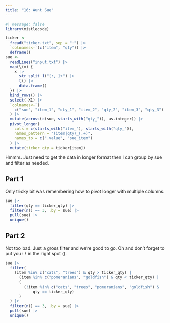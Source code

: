 ```yaml
---
title: "16: Aunt Sue"
---
```


```r
#| message: false
library(mistlecode)

ticker <- 
  fread("ticker.txt", sep = ":") |>
  `colnames<-`(c("item", "qty")) |>
  deframe()
sue <-
  readLines("input.txt") |>
  map(\(x) {
    x |>
      str_split_1("[:, ]+") |>
      t() |>
      data.frame()
  }) |>
  bind_rows() |>
  select(-X1) |>
  `colnames<-`(
    c("sue", "item_1", "qty_1", "item_2", "qty_2", "item_3", "qty_3")
  ) |>
  mutate(across(c(sue, starts_with("qty_")), as.integer)) |>
  pivot_longer(
    cols = c(starts_with("item_"), starts_with("qty_")), 
    names_pattern = "(item|qty)_(.+)",
    names_to = c(".value", "sue_item")
  ) |>
  mutate(ticker_qty = ticker[item])
```

Hmmm. Just need to get the data in longer format then I can group by sue and filter as needed.

## Part 1

Only tricky bit was remembering how to pivot longer with multiple columns.

```r
sue |>
  filter(qty == ticker_qty) |>
  filter(n() == 3, .by = sue) |>
  pull(sue) |>
  unique()
```

## Part 2

Not too bad. Just a gross filter and we're good to go. Oh and don't forget to put your `!` in the right spot :).

```r
sue |>
  filter(
    (item %in% c("cats", "trees") & qty > ticker_qty) |
      (item %in% c("pomeranians", "goldfish") & qty < ticker_qty) |
      (
        (!item %in% c("cats", "trees", "pomeranians", "goldfish") & 
            qty == ticker_qty)
      )
  ) |>
  filter(n() == 3, .by = sue) |>
  pull(sue) |>
  unique()
```

